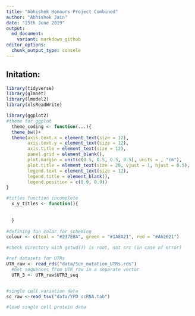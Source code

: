 ```yaml
---
title: "Abhishek Honours Project Combined"
author: "Abhishek Jain"
date: "25th June 2019"
output: 
  md_document:
    variant: markdown_github
editor_options:
  chunk_output_type: console
---
```


## Initation:

```R
library(tidyverse)
library(glmnet)
library(lmodel2)
library(xlsReadWrite)

library(ggplot2)
#theme for ggplot  
  theme_coding <- function(...){
  theme_bw()+
  theme(axis.text.x = element_text(size = 12),
        axis.text.y = element_text(size = 12),
        axis.title = element_text(size = 12),
        panel.grid = element_blank(),
        plot.margin = unit(c(0.5, 0.5, 0.5, 0.5), units = , "cm"),
        plot.title = element_text(size = 20, vjust = 1, hjust = 0.5),
        legend.text = element_text(size = 12),
        legend.title = element_blank(),
        legend.position = c(0.9, 0.9))
}

#titles function incomplete
  x_y_titles <- function(){
    
    
  }
  
#defining fun color for scheming
colour <- c(teal = "#237E8A", green = "#1A8A21", red = "#A62621")

```

```R
#check directory with getwd()) is root, not src (in case of error)

#ref datasets for UTRs 
UTR_raw <- read_rds("data/Sun_mutation_UTRs.rds")
  #Get sequences from UTR_raw in a separate vector
  UTR_3 <- UTR_raw$UTR3_seq


#single cell variation data
sc_raw <-read_tsv("data/YPD_scRNA.tab")

#load single cell protein data

  
```
